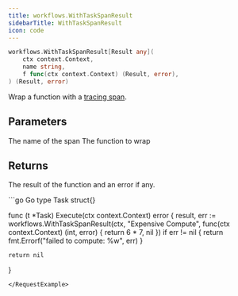 ```yaml
---
title: workflows.WithTaskSpanResult
sidebarTitle: WithTaskSpanResult
icon: code
---
```


```go
workflows.WithTaskSpanResult[Result any](
    ctx context.Context,
    name string,
    f func(ctx context.Context) (Result, error),
) (Result, error)
```

Wrap a function with a [tracing span](/workflows/observability/tracing).

## Parameters

<ParamField path="name" type="string">
  The name of the span
</ParamField>
<ParamField path="f" type="func(context.Context) (Result, error)">
  The function to wrap
</ParamField>

## Returns

The result of the function and an error if any.

<RequestExample>
```go Go
type Task struct{}

func (t *Task) Execute(ctx context.Context) error {
  result, err := workflows.WithTaskSpanResult(ctx, "Expensive Compute", func(ctx context.Context) (int, error) {
		return 6 * 7, nil
	})
  if err != nil {
    return fmt.Errorf("failed to compute: %w", err)
  }

	return nil
}
```
</RequestExample>
